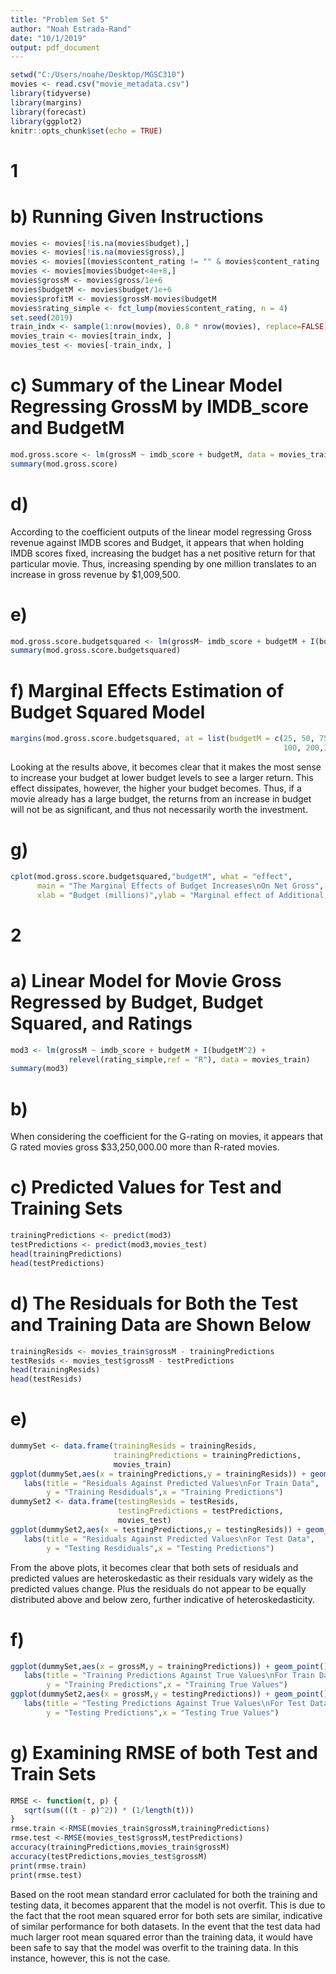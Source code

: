 ```yaml
---
title: "Problem Set 5"
author: "Noah Estrada-Rand"
date: "10/1/2019"
output: pdf_document
---
```


```r
setwd("C:/Users/noahe/Desktop/MGSC310")
movies <- read.csv("movie_metadata.csv")
library(tidyverse)
library(margins)
library(forecast)
library(ggplot2)
knitr::opts_chunk$set(echo = TRUE)
```

# 1

# b) Running Given Instructions
```r
movies <- movies[!is.na(movies$budget),]
movies <- movies[!is.na(movies$gross),]
movies <- movies[(movies$content_rating != "" & movies$content_rating != "Not Rated"), ]
movies <- movies[movies$budget<4e+8,]
movies$grossM <- movies$gross/1e+6
movies$budgetM <- movies$budget/1e+6
movies$profitM <- movies$grossM-movies$budgetM
movies$rating_simple <- fct_lump(movies$content_rating, n = 4)
set.seed(2019)
train_indx <- sample(1:nrow(movies), 0.8 * nrow(movies), replace=FALSE)
movies_train <- movies[train_indx, ]
movies_test <- movies[-train_indx, ]
```

# c) Summary of the Linear Model Regressing GrossM by IMDB_score and BudgetM
```r
mod.gross.score <- lm(grossM ~ imdb_score + budgetM, data = movies_train)
summary(mod.gross.score)
```

# d)
According to the coefficient outputs of the linear model regressing Gross revenue against IMDB scores and Budget, it appears that when holding IMDB scores fixed, increasing the budget has a net positive return for that particular movie.  Thus, increasing spending by one million translates to an increase in gross revenue by $1,009,500.

# e)
```r
mod.gross.score.budgetsquared <- lm(grossM~ imdb_score + budgetM + I(budgetM^2), data = movies_train)
summary(mod.gross.score.budgetsquared)
```

# f) Marginal Effects Estimation of Budget Squared Model
```r
margins(mod.gross.score.budgetsquared, at = list(budgetM = c(25, 50, 75, 90,
                                                             100, 200,300)))
```
Looking at the results above, it becomes clear that it makes the most sense to increase your budget at lower budget levels to see a larger return.  This effect dissipates, however, the higher your budget becomes.  Thus, if a movie already has a large budget, the returns from an increase in budget will not be as significant, and thus not necessarily worth the investment.

# g)
```r
cplot(mod.gross.score.budgetsquared,"budgetM", what = "effect",
      main = "The Marginal Effects of Budget Increases\nOn Net Gross",
      xlab = "Budget (millions)",ylab = "Marginal effect of Additional Million to Budget")
```

# 2

# a) Linear Model for Movie Gross Regressed by Budget, Budget Squared, and Ratings

```r
mod3 <- lm(grossM ~ imdb_score + budgetM + I(budgetM^2) + 
             relevel(rating_simple,ref = "R"), data = movies_train)
summary(mod3)
```

# b)
When considering the coefficient for the G-rating on movies, it appears that G rated movies gross $33,250,000.00 more than R-rated movies.

# c) Predicted Values for Test and Training Sets
```r
trainingPredictions <- predict(mod3)
testPredictions <- predict(mod3,movies_test)
head(trainingPredictions)
head(testPredictions)
```

# d) The Residuals for Both the Test and Training Data are Shown Below
```r
trainingResids <- movies_train$grossM - trainingPredictions
testResids <- movies_test$grossM - testPredictions
head(trainingResids)
head(testResids)
```

# e)
```r
dummySet <- data.frame(trainingResids = trainingResids,
                       trainingPredictions = trainingPredictions,
                       movies_train)
ggplot(dummySet,aes(x = trainingPredictions,y = trainingResids)) + geom_point()+
   labs(title = "Residuals Against Predicted Values\nFor Train Data",
        y = "Training Resdiduals",x = "Training Predictions")
dummySet2 <- data.frame(testingResids = testResids,
                        testingPredictions = testPredictions,
                        movies_test)
ggplot(dummySet2,aes(x = testingPredictions,y = testingResids)) + geom_point()+
   labs(title = "Residuals Against Predicted Values\nFor Test Data",
        y = "Testing Resdiduals",x = "Testing Predictions")
```
From the above plots, it becomes clear that both sets of residuals and predicted values are heteroskedastic as their residuals vary widely as the predicted values change.  Plus the residuals do not appear to be equally distributed above and below zero, further indicative of heteroskedasticity.

# f)
```r
ggplot(dummySet,aes(x = grossM,y = trainingPredictions)) + geom_point()+
   labs(title = "Training Predictions Against True Values\nFor Train Data",
        y = "Training Predictions",x = "Training True Values")
ggplot(dummySet2,aes(x = grossM,y = testingPredictions)) + geom_point()+
   labs(title = "Testing Predictions Against True Values\nFor Test Data",
        y = "Testing Predictions",x = "Testing True Values")
```

# g) Examining RMSE of both Test and Train Sets

```r
RMSE <- function(t, p) {
   sqrt(sum(((t - p)^2)) * (1/length(t)))
}
rmse.train <-RMSE(movies_train$grossM,trainingPredictions)
rmse.test <-RMSE(movies_test$grossM,testPredictions)
accuracy(trainingPredictions,movies_train$grossM)
accuracy(testPredictions,movies_test$grossM)
print(rmse.train)
print(rmse.test)
```
Based on the root mean standard error caclulated for both the training and testing data, it becomes apparent that the model is not overfit.  This is due to the fact that the root mean squared error for both sets are similar, indicative of similar performance for both datasets. In the event that the test data had much larger root mean squared error than the training data, it would have been safe to say that the model was overfit to the training data. In this instance, however, this is not the case.


